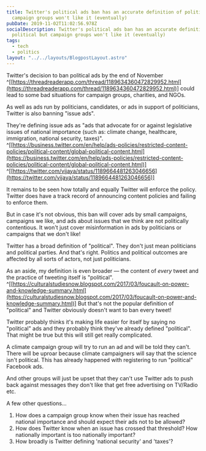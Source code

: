 ```yaml
---
title: Twitter's political ads ban has an accurate definition of political but
  campaign groups won't like it (eventually)
pubDate: 2019-11-02T11:02:56.978Z
socialDescription: Twitter's political ads ban has an accurate definition of
  political but campaign groups won't like it (eventually)
tags:
  - tech
  - politics
layout: "../../layouts/BlogpostLayout.astro"
---
```


Twitter's decision to ban political ads by the end of November ^[[https://threadreaderapp.com/thread/1189634360472829952.html](https://threadreaderapp.com/thread/1189634360472829952.html)] could lead to some bad situations for campaign groups, charities, and NGOs.

As well as ads run by politicians, candidates, or ads in support of politicians, Twitter is also banning "issue ads".

They're defining issue ads as "ads that advocate for or against legislative issues of national importance (such as: climate change, healthcare, immigration, national security, taxes)". ^[[https://business.twitter.com/en/help/ads-policies/restricted-content-policies/political-content/global-political-content.html](https://business.twitter.com/en/help/ads-policies/restricted-content-policies/political-content/global-political-content.html)] ^[[https://twitter.com/vijaya/status/1189664481263046656](https://twitter.com/vijaya/status/1189664481263046656)]

It remains to be seen how totally and equally Twitter will enforce the policy. Twitter does have a track record of announcing content policies and failing to enforce them.

But in case it's not obvious, this ban will cover ads by small campaigns, campaigns we like, and ads about issues that we think are not politically contentious. It won't just cover misinformation in ads by politicians or campaigns that we don't like!

Twitter has a broad definition of "political". They don't just mean politicians and political parties. And that's right. Politics and political outcomes are affected by all sorts of actors, not just politicians.

As an aside, my definition is even broader — the content of _every_ tweet and the practice of tweeting itself is "political". ^[[https://culturalstudiesnow.blogspot.com/2017/03/foucault-on-power-and-knowledge-summary.html](https://culturalstudiesnow.blogspot.com/2017/03/foucault-on-power-and-knowledge-summary.html)] But that's not the popular definition of "political" and Twitter obviously doesn't want to ban every tweet!

Twitter probably thinks it's making life easier for itself by saying no "political" ads and they probably think they've already defined "political". That might be true but this will still get really complicated.

A climate campaign group will try to run an ad and will be told they can't. There will be uproar because climate campaigners will say that the science isn't political. This has already happened with registering to run "political" Facebook ads.

And other groups will just be upset that they can't use Twitter ads to push back against messages they don't like that get free advertising on TV/Radio etc.

A few other questions…

1. How does a campaign group know when their issue has reached national importance and should expect their ads not to be allowed?
2. How does Twitter know when an issue has crossed that threshold? How nationally important is too nationally important?
3. How broadly is Twitter defining 'national security' and 'taxes'?
